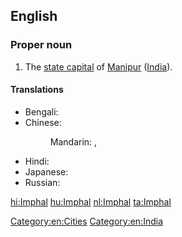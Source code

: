 ==English==
{{wikipedia}}

===Proper noun===
{{en-proper noun}}

# The [[state capital]] of [[Manipur]] ([[India]]).

====Translations====
{{trans-top|capital of Manipur}}
* Bengali: {{t-|bn|ইম্ফল|sc=Beng|xs=Bengali}}
* Chinese:
*: Mandarin: {{t|cmn|因帕爾|sc=Hani}},  {{t|cmn|因帕尔|tr=Yīnpà'ěr|sc=Hani}}
{{trans-mid}}
* Hindi: {{t-|hi|इंफाल|tr=imphāl|xs=Hindi}}
* Japanese: {{t-|ja|インパール|tr=Inpāru}}
* Russian: {{t-|ru|Импхал|m|tr=Impxál}}
{{trans-bottom}}

[[Category:en:Cities]]
[[Category:en:India]]

[[hi:Imphal]]
[[hu:Imphal]]
[[nl:Imphal]]
[[ta:Imphal]]